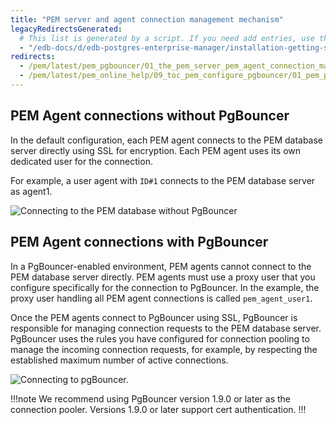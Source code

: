 ```yaml
---
title: "PEM server and agent connection management mechanism"
legacyRedirectsGenerated:
  # This list is generated by a script. If you need add entries, use the `legacyRedirects` key.
  - "/edb-docs/d/edb-postgres-enterprise-manager/installation-getting-started/pgbouncer-configuration-guide/8.0/the_pem_server_pem_agent_connection_management_mechanism.html"
redirects:
  - /pem/latest/pem_pgbouncer/01_the_pem_server_pem_agent_connection_management_mechanism/
  - /pem/latest/pem_online_help/09_toc_pem_configure_pgbouncer/01_pem_pgbouncer_server_agent_connection/
---
```


## PEM Agent connections without PgBouncer

In the default configuration, each PEM agent connects to the PEM database server directly using SSL for encryption. Each PEM agent uses its own dedicated user for the connection. 

For example, a user agent with `ID#1` connects to the PEM database server as agent1.

![Connecting to the PEM database without PgBouncer](../../images/pem_db_without_pgbouncer.png)

## PEM Agent connections with PgBouncer

In a PgBouncer-enabled environment, PEM agents cannot connect to the PEM database server directly. PEM agents must use a proxy user that you configure specifically for the connection to PgBouncer. In the example, the proxy user handling all PEM agent connections is called `pem_agent_user1`.

Once the PEM agents connect to PgBouncer using SSL, PgBouncer is responsible for managing connection requests to the PEM database server. PgBouncer uses the rules you have configured for connection pooling to manage the incoming connection requests, for example, by respecting the established maximum number of active connections.

![Connecting to pgBouncer.](../../images/pem_db_with_pgbouncer.png)

!!!note 
   We recommend using PgBouncer version 1.9.0 or later as the connection pooler. Versions 1.9.0 or later support cert authentication.
!!!


